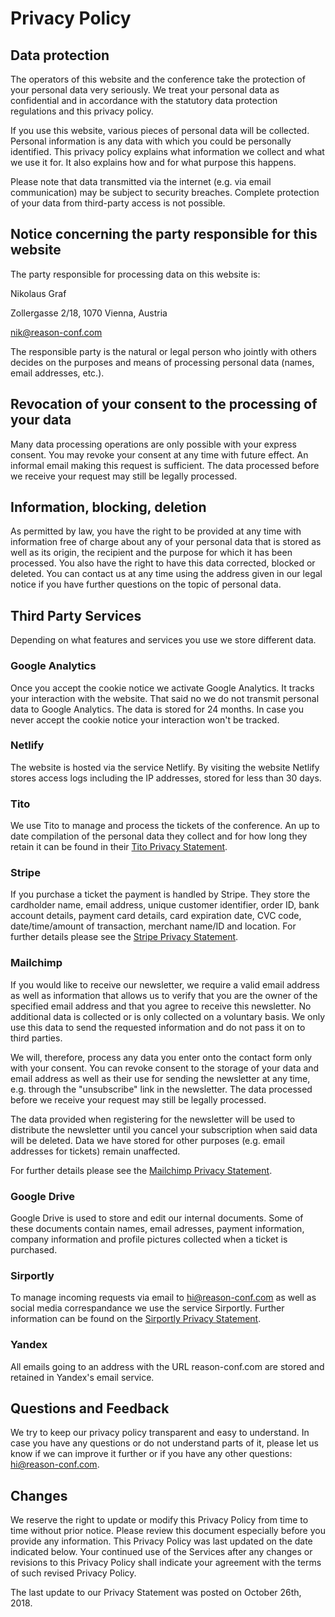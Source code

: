 # Privacy Policy

## Data protection

The operators of this website and the conference take the protection of your personal data very
seriously. We treat your personal data as confidential and in accordance with the statutory data
protection regulations and this privacy policy.

If you use this website, various pieces of personal data will be collected. Personal information
is any data with which you could be personally identified. This privacy policy explains what
information we collect and what we use it for. It also explains how and for what purpose this happens.

Please note that data transmitted via the internet (e.g. via email communication) may be subject
to security breaches. Complete protection of your data from third-party access is not possible.

## Notice concerning the party responsible for this website

The party responsible for processing data on this website is:

Nikolaus Graf

Zollergasse 2/18, 1070 Vienna, Austria

[nik@reason-conf.com](mailto:nik@reason-conf.com)

The responsible party is the natural or legal person who jointly with others decides on the
purposes and means of processing personal data (names, email addresses, etc.).

## Revocation of your consent to the processing of your data

Many data processing operations are only possible with your express consent. You may revoke your
consent at any time with future effect. An informal email making this request is sufficient.
The data processed before we receive your request may still be legally processed.

## Information, blocking, deletion

As permitted by law, you have the right to be provided at any time with information free of charge
about any of your personal data that is stored as well as its origin, the recipient and the purpose
for which it has been processed. You also have the right to have this data corrected, blocked or
deleted. You can contact us at any time using the address given in our legal notice if you have
further questions on the topic of personal data.

## Third Party Services

Depending on what features and services you use we store different data.

### Google Analytics

Once you accept the cookie notice we activate Google Analytics. It tracks your interaction with the
website. That said no we do not transmit personal data to Google Analytics. The data is stored for
24 months. In case you never accept the cookie notice your interaction won't be tracked.

### Netlify

The website is hosted via the service Netlify. By visiting the website Netlify stores access logs
including the IP addresses, stored for less than 30 days.

### Tito

We use Tito to manage and process the tickets of the conference. An up to date compilation of the
personal data they collect and for how long they retain it can be found in their
[Tito Privacy Statement](https://ti.to/privacy).

### Stripe

If you purchase a ticket the payment is handled by Stripe. They store the cardholder name,
email address, unique customer identifier, order ID, bank account details, payment card details,
card expiration date, CVC code, date/time/amount of transaction, merchant name/ID and location.
For further details please see the [Stripe Privacy Statement](https://stripe.com/at/privacy/).

### Mailchimp

If you would like to receive our newsletter, we require a valid email address as well as information
that allows us to verify that you are the owner of the specified email address and that you agree to
receive this newsletter. No additional data is collected or is only collected on a voluntary basis.
We only use this data to send the requested information and do not pass it on to third parties.

We will, therefore, process any data you enter onto the contact form only with your consent.
You can revoke consent to the storage of your data and email address as well as their use for
sending the newsletter at any time, e.g. through the "unsubscribe" link in the newsletter.
The data processed before we receive your request may still be legally processed.

The data provided when registering for the newsletter will be used to distribute the newsletter
until you cancel your subscription when said data will be deleted. Data we have stored for other
purposes (e.g. email addresses for tickets) remain unaffected.

For further details please see the [Mailchimp Privacy Statement](https://mailchimp.com/legal/privacy/).

### Google Drive

Google Drive is used to store and edit our internal documents. Some of these documents contain names,
email adresses, payment information, company information and profile pictures collected when a ticket
is purchased.

### Sirportly

To manage incoming requests via email to hi@reason-conf.com as well as social media correspandance
we use the service Sirportly. Further information can be found on the
[Sirportly Privacy Statement](https://sirportly.com/legal/privacy).

### Yandex

All emails going to an address with the URL reason-conf.com are stored and retained in Yandex's email service.

## Questions and Feedback

We try to keep our privacy policy transparent and easy to understand. In case you have any
questions or do not understand parts of it, please let us know if we can improve it further or if
you have any other questions: [hi@reason-conf.com](hi@reason-conf.com).

## Changes

We reserve the right to update or modify this Privacy Policy from time to time without prior notice.
Please review this document especially before you provide any information. This Privacy Policy was
last updated on the date indicated below. Your continued use of the Services after any changes or
revisions to this Privacy Policy shall indicate your agreement with the terms of such revised
Privacy Policy.

The last update to our Privacy Statement was posted on October 26th, 2018.
